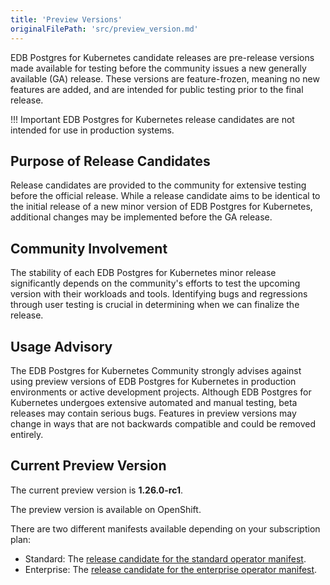 ```yaml
---
title: 'Preview Versions'
originalFilePath: 'src/preview_version.md'
---
```


EDB Postgres for Kubernetes candidate releases are pre-release versions made available for
testing before the community issues a new generally available (GA) release.
These versions are feature-frozen, meaning no new features are added, and are
intended for public testing prior to the final release.

!!! Important
    EDB Postgres for Kubernetes release candidates are not intended for use in production
    systems.

## Purpose of Release Candidates

Release candidates are provided to the community for extensive testing before
the official release. While a release candidate aims to be identical to the
initial release of a new minor version of EDB Postgres for Kubernetes, additional changes may
be implemented before the GA release.

## Community Involvement

The stability of each EDB Postgres for Kubernetes minor release significantly depends on the
community's efforts to test the upcoming version with their workloads and
tools. Identifying bugs and regressions through user testing is crucial in
determining when we can finalize the release.

## Usage Advisory

The EDB Postgres for Kubernetes Community strongly advises against using preview versions of
EDB Postgres for Kubernetes in production environments or active development projects. Although
EDB Postgres for Kubernetes undergoes extensive automated and manual testing, beta releases
may contain serious bugs. Features in preview versions may change in ways that
are not backwards compatible and could be removed entirely.

## Current Preview Version

The current preview version is **1.26.0-rc1**.

The preview version is available on OpenShift.

There are two different manifests available depending on your subscription plan:

* Standard: The [release candidate for the standard operator manifest](https://get.enterprisedb.io/pg4k/pg4k-standard-1.26.0-rc1.yaml).
* Enterprise: The [release candidate for the enterprise operator manifest](https://get.enterprisedb.io/pg4k/pg4k-enterprise-1.26.0-rc1.yaml).

